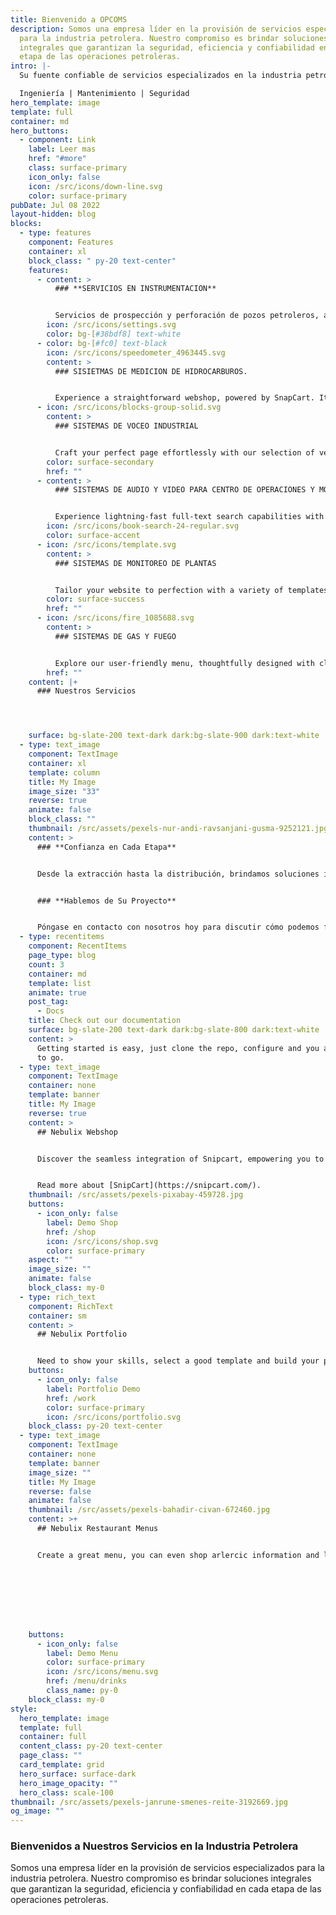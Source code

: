 ```yaml
---
title: Bienvenido a OPCOMS
description: Somos una empresa líder en la provisión de servicios especializados
  para la industria petrolera. Nuestro compromiso es brindar soluciones
  integrales que garantizan la seguridad, eficiencia y confiabilidad en cada
  etapa de las operaciones petroleras.
intro: |-
  Su fuente confiable de servicios especializados en la industria petrolera.

  Ingeniería | Mantenimiento | Seguridad
hero_template: image
template: full
container: md
hero_buttons:
  - component: Link
    label: Leer mas
    href: "#more"
    class: surface-primary
    icon_only: false
    icon: /src/icons/down-line.svg
    color: surface-primary
pubDate: Jul 08 2022
layout-hidden: blog
blocks:
  - type: features
    component: Features
    container: xl
    block_class: " py-20 text-center"
    features:
      - content: >
          ### **SERVICIOS EN INSTRUMENTACION**


          Servicios de prospección y perforación de pozos petroleros, así como la extracción de petróleo crudo de yacimientos subterráneos y marinos.
        icon: /src/icons/settings.svg
        color: bg-[#38bdf8] text-white
      - color: bg-[#fc0] text-black
        icon: /src/icons/speedometer_4963445.svg
        content: >
          ### SISIETMAS DE MEDICION DE HIDROCARBUROS.


          Experience a straightforward webshop, powered by SnapCart. It seamlessly handles product variations and even accommodates digital products.
      - icon: /src/icons/blocks-group-solid.svg
        content: >
          ### SISTEMAS DE VOCEO INDUSTRIAL


          Craft your perfect page effortlessly with our selection of versatile blocks. Customize and extend your page exactly the way you want it.
        color: surface-secondary
        href: ""
      - content: >
          ### SISTEMAS DE AUDIO Y VIDEO PARA CENTRO DE OPERACIONES Y MONITOREO


          Experience lightning-fast full-text search capabilities with Pagefind. Our integrated search engine seamlessly enhances your site's user experience.
        icon: /src/icons/book-search-24-regular.svg
        color: surface-accent
      - icon: /src/icons/template.svg
        content: >
          ### SISTEMAS DE MONITOREO DE PLANTAS


          Tailor your website to perfection with a variety of templates for pages, blogs, shops, portfolios, and menus. Craft each page precisely as you envision.
        color: surface-success
        href: ""
      - icon: /src/icons/fire_1085688.svg
        content: >
          ### SISTEMAS DE GAS Y FUEGO


          Explore our user-friendly menu, thoughtfully designed with clear labels and detailed information about allergens for your dining peace of mind.
        href: ""
    content: |+
      ### Nuestros Servicios




    surface: bg-slate-200 text-dark dark:bg-slate-900 dark:text-white
  - type: text_image
    component: TextImage
    container: xl
    template: column
    title: My Image
    image_size: "33"
    reverse: true
    animate: false
    block_class: ""
    thumbnail: /src/assets/pexels-nur-andi-ravsanjani-gusma-9252121.jpg
    content: >
      ### **Confianza en Cada Etapa**


      Desde la extracción hasta la distribución, brindamos soluciones integrales. Nuestra dedicación a la excelencia es la base de su éxito.


      ### **Hablemos de Su Proyecto**


      Póngase en contacto con nosotros hoy para discutir cómo podemos fortalecer sus operaciones en la industria petrolera.
  - type: recentitems
    component: RecentItems
    page_type: blog
    count: 3
    container: md
    template: list
    animate: true
    post_tag:
      - Docs
    title: Check out our documentation
    surface: bg-slate-200 text-dark dark:bg-slate-800 dark:text-white
    content: >
      Getting started is easy, just clone the repo, configure and you are ready
      to go.
  - type: text_image
    component: TextImage
    container: none
    template: banner
    title: My Image
    reverse: true
    content: >
      ## Nebulix Webshop


      Discover the seamless integration of Snipcart, empowering you to efficiently oversee your store directly within a Static CMS. Whether your offerings include digital products or physical goods, Snipcart boasts a wealth of exceptional features, making it an ideal choice for the majority of small webshops.


      Read more about [SnipCart](https://snipcart.com/).
    thumbnail: /src/assets/pexels-pixabay-459728.jpg
    buttons:
      - icon_only: false
        label: Demo Shop
        href: /shop
        icon: /src/icons/shop.svg
        color: surface-primary
    aspect: ""
    image_size: ""
    animate: false
    block_class: my-0
  - type: rich_text
    component: RichText
    container: sm
    content: >
      ## Nebulix Portfolio


      Need to show your skills, select a good template and build your portfolio with nebulix.
    buttons:
      - icon_only: false
        label: Portfolio Demo
        href: /work
        color: surface-primary
        icon: /src/icons/portfolio.svg
    block_class: py-20 text-center
  - type: text_image
    component: TextImage
    container: none
    template: banner
    image_size: ""
    title: My Image
    reverse: false
    animate: false
    thumbnail: /src/assets/pexels-bahadir-civan-672460.jpg
    content: >+
      ## Nebulix Restaurant Menus


      Create a great menu, you can even shop arlercic information and labels. All menu's are mobile friendly and fast!








    buttons:
      - icon_only: false
        label: Demo Menu
        color: surface-primary
        icon: /src/icons/menu.svg
        href: /menu/drinks
        class_name: py-0
    block_class: my-0
style:
  hero_template: image
  template: full
  container: full
  content_class: py-20 text-center
  page_class: ""
  card_template: grid
  hero_surface: surface-dark
  hero_image_opacity: ""
  hero_class: scale-100
thumbnail: /src/assets/pexels-janrune-smenes-reite-3192669.jpg
og_image: ""
---
```

### **Bienvenidos a Nuestros Servicios en la Industria Petrolera**

Somos una empresa líder en la provisión de servicios especializados para la industria petrolera. Nuestro compromiso es brindar soluciones integrales que garantizan la seguridad, eficiencia y confiabilidad en cada etapa de las operaciones petroleras.
